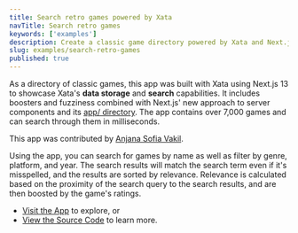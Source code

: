 ```yaml
---
title: Search retro games powered by Xata
navTitle: Search retro games
keywords: ['examples']
description: Create a classic game directory powered by Xata and Next.js
slug: examples/search-retro-games
published: true
---
```


As a directory of classic games, this app was built with Xata using Next.js 13 to showcase Xata's **data storage** and **search** capabilities. It includes boosters and fuzziness combined with Next.js' new approach to server components and its [app/ directory](https://beta.nextjs.org/docs/app-directory-roadmap). The app contains over 7,000 games and can search through them in milliseconds.

This app was contributed by [Anjana Sofia Vakil](https://anjana.dev/).

Using the app, you can search for games by name as well as filter by genre, platform, and year. The search results will match the search term even if it's misspelled, and the results are sorted by relevance. Relevance is calculated based on the proximity of the search query to the search results, and are then boosted by the game's ratings.

- [Visit the App](https://search-retro-games.vercel.app/) to explore, or
- [View the Source Code](https://github.com/vakila/search-retro-games) to learn more.
